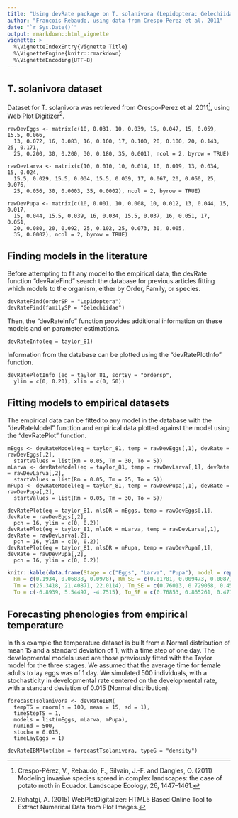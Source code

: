 ---
title: "Using devRate package on T. solanivora (Lepidoptera: Gelechiidae) in Ecuador"
author: "Francois Rebaudo, using data from Crespo-Perez et al. 2011"
date: "`r Sys.Date()`"
output: rmarkdown::html_vignette
vignette: >
  %\VignetteIndexEntry{Vignette Title}
  %\VignetteEngine{knitr::rmarkdown}
  %\VignetteEncoding{UTF-8}
---

## T. solanivora dataset
Dataset for T. solanivora was retrieved from Crespo-Perez et al.
2011^[Crespo-Pérez, V., Rebaudo, F., Silvain, J.-F. and Dangles, O. (2011)
      Modeling invasive species spread in complex landscapes: the case of
      potato moth in Ecuador. Landscape Ecology, 26, 1447–1461.], using Web
Plot Digitizer^[Rohatgi, A. (2015) WebPlotDigitalizer: HTML5 Based Online Tool
                to Extract Numerical Data from Plot Images.].

    rawDevEggs <- matrix(c(10, 0.031, 10, 0.039, 15, 0.047, 15, 0.059, 15.5, 0.066,
      13, 0.072, 16, 0.083, 16, 0.100, 17, 0.100, 20, 0.100, 20, 0.143, 25, 0.171,
      25, 0.200, 30, 0.200, 30, 0.180, 35, 0.001), ncol = 2, byrow = TRUE)

    rawDevLarva <- matrix(c(10, 0.010, 10, 0.014, 10, 0.019, 13, 0.034, 15, 0.024,
      15.5, 0.029, 15.5, 0.034, 15.5, 0.039, 17, 0.067, 20, 0.050, 25, 0.076,
      25, 0.056, 30, 0.0003, 35, 0.0002), ncol = 2, byrow = TRUE)

    rawDevPupa <- matrix(c(10, 0.001, 10, 0.008, 10, 0.012, 13, 0.044, 15, 0.017,
      15, 0.044, 15.5, 0.039, 16, 0.034, 15.5, 0.037, 16, 0.051, 17, 0.051,
      20, 0.080, 20, 0.092, 25, 0.102, 25, 0.073, 30, 0.005,
      35, 0.0002), ncol = 2, byrow = TRUE)

## Finding models in the literature
Before attempting to fit any model to the empirical data, the devRate function
"devRateFind" search the database for previous articles fitting which models to
the organism, either by Order, Family, or species.

    devRateFind(orderSP = "Lepidoptera")
    devRateFind(familySP = "Gelechiidae")

Then, the "devRateInfo" function provides additional information on these models
and on parameter estimations.

    devRateInfo(eq = taylor_81)

Information from the database can be plotted using the "devRatePlotInfo" function.

    devRatePlotInfo (eq = taylor_81, sortBy = "ordersp",
      ylim = c(0, 0.20), xlim = c(0, 50))

## Fitting models to empirical datasets
The empirical data can be fitted to any model in the database with the
"devRateModel" function and empirical data plotted against the model using the
"devRatePlot" function.

    mEggs <- devRateModel(eq = taylor_81, temp = rawDevEggs[,1], devRate = rawDevEggs[,2],
      startValues = list(Rm = 0.05, Tm = 30, To = 5))
    mLarva <- devRateModel(eq = taylor_81, temp = rawDevLarva[,1], devRate = rawDevLarva[,2],
      startValues = list(Rm = 0.05, Tm = 25, To = 5))
    mPupa <- devRateModel(eq = taylor_81, temp = rawDevPupa[,1], devRate = rawDevPupa[,2],
      startValues = list(Rm = 0.05, Tm = 30, To = 5))

    devRatePlot(eq = taylor_81, nlsDR = mEggs, temp = rawDevEggs[,1], devRate = rawDevEggs[,2],
      pch = 16, ylim = c(0, 0.2))
    devRatePlot(eq = taylor_81, nlsDR = mLarva, temp = rawDevLarva[,1], devRate = rawDevLarva[,2],
      pch = 16, ylim = c(0, 0.2))
    devRatePlot(eq = taylor_81, nlsDR = mPupa, temp = rawDevPupa[,1], devRate = rawDevPupa[,2],
      pch = 16, ylim = c(0, 0.2))

```{r, echo=FALSE, results='asis'}
knitr::kable(data.frame(Stage = c("Eggs", "Larva", "Pupa"), model = rep("Taylor", 3),
  Rm = c(0.1934, 0.06838, 0.0978), Rm_SE = c(0.01781, 0.009473, 0.0087),
  Tm = c(25.3418, 21.40871, 22.0114), Tm_SE = c(0.76013, 0.729058, 0.4556),
  To = c(-6.8939, 5.54497, -4.7515), To_SE = c(0.76853, 0.865261, 0.4715)))
```

## Forecasting phenologies from empirical temperature
In this example the temperature dataset is built from a Normal distribution of mean
15 and a standard deviation of 1, with a time step of one day. The developmental
models used are those previously fitted with the Taylor model for the three stages.
We assumed that the average time for female adults to lay eggs was of 1 day. We
simulated 500 individuals, with a stochasticity in developmental rate centered on
the developmental rate, with a standard deviation of 0.015 (Normal distribution).

    forecastTsolanivora <- devRateIBM(
      tempTS = rnorm(n = 100, mean = 15, sd = 1),
      timeStepTS = 1,
      models = list(mEggs, mLarva, mPupa),
      numInd = 500,
      stocha = 0.015,
      timeLayEggs = 1)

    devRateIBMPlot(ibm = forecastTsolanivora, typeG = "density")
